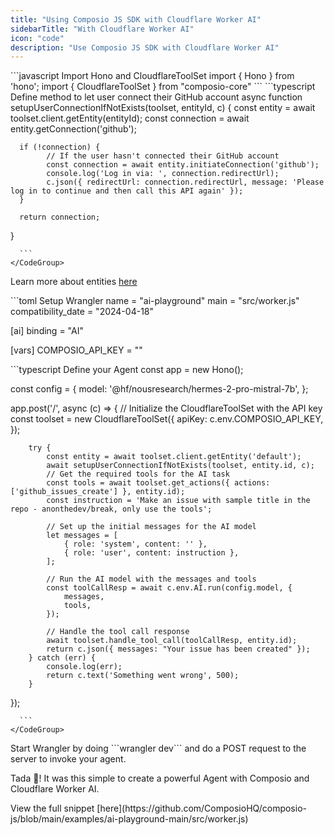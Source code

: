 ```yaml
---
title: "Using Composio JS SDK with Cloudflare Worker AI"
sidebarTitle: "With Cloudflare Worker AI"
icon: "code"
description: "Use Composio JS SDK with Cloudflare Worker AI"
---
```


<Steps>
<Step title="Import Dependencies">
 <CodeGroup>
      ```javascript Import Hono and CloudflareToolSet
import { Hono } from 'hono';
import { CloudflareToolSet } from "composio-core"
      ```
    </CodeGroup>
</Step>
<Step title="Define method to let user connect their GitHub account">

 <CodeGroup>
      ```typescript Define method to let user connect their GitHub account
async function setupUserConnectionIfNotExists(toolset, entityId, c) {
      const entity = await toolset.client.getEntity(entityId);
      const connection = await entity.getConnection('github');

      if (!connection) {
            // If the user hasn't connected their GitHub account
            const connection = await entity.initiateConnection('github');
            console.log('Log in via: ', connection.redirectUrl);
            c.json({ redirectUrl: connection.redirectUrl, message: 'Please log in to continue and then call this API again' });
      }

      return connection;
}

      ```
    </CodeGroup>

Learn more about entities [here](introduction/foundations/components/entity/entity-guide)

</Step>

<Step title="Setup wrangler">
<CodeGroup>
    ```toml Setup Wrangler
name = "ai-playground"
main = "src/worker.js"
compatibility_date = "2024-04-18"

[ai]
binding = "AI"

[vars]
COMPOSIO_API_KEY = ""

</CodeGroup>
</Step>

<Step title="Setup Agent with Cloudflare Worker AI">

<CodeGroup>
      ```typescript Define your Agent
const app = new Hono();

const config = {
        model: '@hf/nousresearch/hermes-2-pro-mistral-7b',
};

app.post('/', async (c) => {
        // Initialize the CloudflareToolSet with the API key
        const toolset = new CloudflareToolSet({
            apiKey: c.env.COMPOSIO_API_KEY,
        });

        try {
            const entity = await toolset.client.getEntity('default');
            await setupUserConnectionIfNotExists(toolset, entity.id, c);
            // Get the required tools for the AI task
            const tools = await toolset.get_actions({ actions: ['github_issues_create'] }, entity.id);
            const instruction = 'Make an issue with sample title in the repo - anonthedev/break, only use the tools';

            // Set up the initial messages for the AI model
            let messages = [
                { role: 'system', content: '' },
                { role: 'user', content: instruction },
            ];

            // Run the AI model with the messages and tools
            const toolCallResp = await c.env.AI.run(config.model, {
                messages,
                tools,
            });

            // Handle the tool call response
            await toolset.handle_tool_call(toolCallResp, entity.id);
            return c.json({ messages: "Your issue has been created" });
        } catch (err) {
            console.log(err);
            return c.text('Something went wrong', 500);
        }
});

      ```
    </CodeGroup>

</Step>

<Step title="Invoke Your Agent">
Start Wrangler by doing ```wrangler dev``` and do a POST request to the server to invoke your agent.

Tada 🎉! It was this simple to create a powerful Agent with Composio and Cloudflare Worker AI.
</Step>

<Step title="Complete code snippet">
View the full snippet [here](https://github.com/ComposioHQ/composio-js/blob/main/examples/ai-playground-main/src/worker.js)
</Step>
</Steps>
